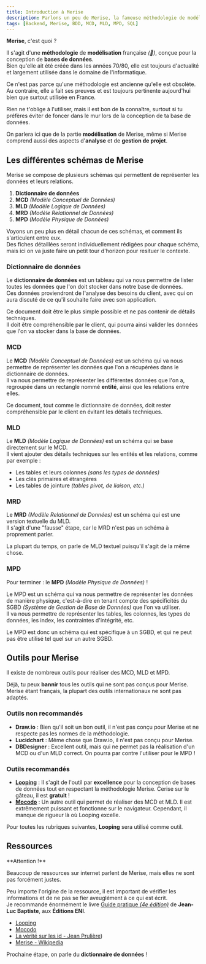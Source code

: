 ```yaml
---
title: Introduction à Merise
description: Parlons un peu de Merise, la fameuse méthodologie de modélisation pour la conception de bases de données.
tags: [Backend, Merise, BDD, MCD, MLD, MPD, SQL]
---
```



**Merise**, c'est quoi ?

Il s'agit d'une **méthodologie** de **modélisation** française _(🐔)_, conçue pour la conception de **bases de données**.  
Bien qu'elle ait été créée dans les années 70/80, elle est toujours d'actualité et largement utilisée dans le domaine de l'informatique.

<Callout type="note" title="C'est dans les vieux pots qu'on fait la meilleure soupe">
  Ce n'est pas parce qu'une méthodologie est ancienne qu'elle est obsolète.  
  Au contraire, elle a fait ses preuves et est toujours pertinente aujourd'hui bien que surtout utilisée en France.

  Rien ne t'oblige à l'utiliser, mais il est bon de la connaître, surtout si tu préfères éviter de foncer dans le mur lors de la conception de ta base de données.
</Callout>

On parlera ici que de la partie **modélisation** de Merise, même si Merise comprend aussi des aspects d'**analyse** et de **gestion de projet**.

## Les différentes schémas de Merise

Merise se compose de plusieurs schémas qui permettent de représenter les données et leurs relations.

1. **Dictionnaire de données**
2. **MCD** _(Modèle Conceptuel de Données)_
3. **MLD** _(Modèle Logique de Données)_
4. **MRD** _(Modèle Relationnel de Données)_
5. **MPD** _(Modèle Physique de Données)_

Voyons un peu plus en détail chacun de ces schémas, et comment ils s'articulent entre eux.  
Des fiches détaillées seront individuellement rédigées pour chaque schéma, mais ici on va juste faire un petit tour d'horizon pour resituer le contexte.

### Dictionnaire de données

Le **dictionnaire de données** est un tableau qui va nous permettre de lister toutes les données que l'on doit stocker dans notre base de données.  
Ces données proviendront de l'analyse des besoins du client, avec qui on aura discuté de ce qu'il souhaite faire avec son application.

Ce document doit être le plus simple possible et ne pas contenir de détails techniques.  
Il doit être compréhensible par le client, qui pourra ainsi valider les données que l'on va stocker dans la base de données.

### MCD

Le **MCD** _(Modèle Conceptuel de Données)_ est un schéma qui va nous permettre de représenter les données que l'on a récupérées dans le dictionnaire de données.  
Il va nous permettre de représenter les différentes données que l'on a, regroupée dans un rectangle nommé **entité**, ainsi que les relations entre elles.

Ce document, tout comme le dictionnaire de données, doit rester compréhensible par le client en évitant les détails techniques.

### MLD

Le **MLD** _(Modèle Logique de Données)_ est un schéma qui se base directement sur le MCD.  
Il vient ajouter des détails techniques sur les entités et les relations, comme par exemple :

- Les tables et leurs colonnes _(sans les types de données)_
- Les clés primaires et étrangères
- Les tables de jointure _(tables pivot, de liaison, etc.)_

### MRD

Le **MRD** _(Modèle Relationnel de Données)_ est un schéma qui est une version textuelle du MLD.  
Il s'agit d'une "fausse" étape, car le MRD n'est pas un schéma à proprement parler.

La plupart du temps, on parle de MLD textuel puisqu'il s'agit de la même chose.

### MPD

Pour terminer : le **MPD** _(Modèle Physique de Données)_ !

Le MPD est un schéma qui va nous permettre de représenter les données de manière physique, c'est-à-dire en tenant compte des spécificités du SGBD _(Système de Gestion de Base de Données)_ que l'on va utiliser.  
Il va nous permettre de représenter les tables, les colonnes, les types de données, les index, les contraintes d'intégrité, etc.

Le MPD est donc un schéma qui est spécifique à un SGBD, et qui ne peut pas être utilisé tel quel sur un autre SGBD.

## Outils pour Merise

Il existe de nombreux outils pour réaliser des MCD, MLD et MPD.

Déjà, tu peux **bannir** tous les outils qui ne sont pas conçus pour Merise.  
Merise étant français, la plupart des outils internationaux ne sont pas adaptés.

### Outils non recommandés

- **Draw.io** : Bien qu'il soit un bon outil, il n'est pas conçu pour Merise et ne respecte pas les normes de la méthodologie.
- **Lucidchart** : Même chose que Draw.io, il n'est pas conçu pour Merise.
- **DBDesigner** : Excellent outil, mais qui ne permet pas la réalisation d'un MCD ou d'un MLD correct. On pourra par contre l'utiliser pour le MPD !

### Outils recommandés

- **[Looping](https://looping-mcd.fr/)** : Il s'agit de l'outil par **excellence** pour la conception de bases de données tout en respectant la méthodologie Merise. Cerise sur le gâteau, il est **gratuit** !
- **[Mocodo](https://mocodo.net/)** : Un autre outil qui permet de réaliser des MCD et MLD. Il est extrêmement puissant et fonctionne sur le navigateur. Cependant, il manque de rigueur là où Looping excelle.

Pour toutes les rubriques suivantes, **Looping** sera utilisé comme outil.

## Ressources

<Callout type="warning" title="Ressources disponibles sur internet">
  **Attention !**

  Beaucoup de ressources sur internet parlent de Merise, mais elles ne sont pas forcément justes.

  Peu importe l'origine de la ressource, il est important de vérifier les informations et de ne pas se fier aveuglément à ce qui est écrit.  
  Je recommande énormément le livre [Guide pratique _(4e édition)_](https://www.editions-eni.fr/livre/merise-guide-pratique-4e-edition-modelisation-des-donnees-et-des-traitements-manipulations-avec-le-langage-sql-conception-d-une-application-mobile-android-ou-ios-9782409046667) de **Jean-Luc Baptiste**, aux **Éditions ENI**.
</Callout>

- [Looping](https://looping-mcd.fr/)
- [Mocodo](https://mocodo.net/)
- [La vérité sur les id - Jean Prulière](https://jeanpruliere.medium.com/la-v%C3%A9rit%C3%A9-sur-les-id-507134adda12))
- [Merise - Wikipedia](<https://fr.wikipedia.org/wiki/Merise_(informatique)>)

Prochaine étape, on parle du **dictionnaire de données** !
